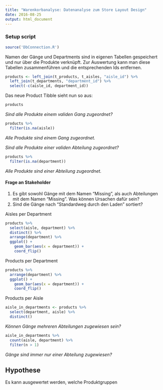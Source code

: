 ---
title: "Warenkorbanalyse: Datenanalyse zum Store Layout Design"
date: 2016-08-25
output: html_document
---

### Setup script

```{r}
source('DbConnection.R')
```


Namen der Gänge und Departments sind in eigenen Tabellen gespeichert und nur über die Produkte verknüpft. Zur Auswertung kann man diese Tabellen zusammenführen und die entsprechenden Ids entfernen.

```{r}
products <- left_join(t_products, t_aisles, "aisle_id") %>%
  left_join(t_departments, "department_id") %>%
  select(-c(aisle_id, department_id))
```

Das neue Product Tibble sieht nun so aus:

```{r}
products
```

*Sind alle Produkte einem validen Gang zugeordnet?*

```{r}
products %>%
  filter(is.na(aisle))
```

_Alle Produkte sind einem Gang zugeordnet._

*Sind alle Produkte einer validen Abteilung zugeordnet?*

```{r}
products %>%
  filter(is.na(department))
```

_Alle Produkte sind einer Abteilung zugeordnet._


#### Frage an Stakeholder
  1. Es gibt sowohl Gänge mit dem Namen "Missing", als auch Abteilungen mit dem Namen "Missing". Was können Ursachen dafür sein?
  2. Sind die Gänge nach "Standardweg durch den Laden" sortiert?


Aisles per Department

```{r}
products %>%
  select(aisle, department) %>%
  distinct() %>%
  arrange(department) %>%
  ggplot() +
    geom_bar(aes(x = department)) +
    coord_flip()
```

Products per Department

```{r}
products %>%
  arrange(department) %>%
  ggplot() +
    geom_bar(aes(x = department)) +
    coord_flip()
```

Products per Aisle

```{r fig.height=25}
aisle_in_departments <- products %>%
  select(department, aisle) %>%
  distinct()
```

*Können Gänge mehreren Abteilungen zugewiesen sein?*

```{r}
aisle_in_departments %>%
  count(aisle, department) %>%
  filter(n > 1)
```

_Gänge sind immer nur einer Abteilung zugewiesen?_

## Hypothese

Es kann ausgewertet werden, welche Produktgruppen 
